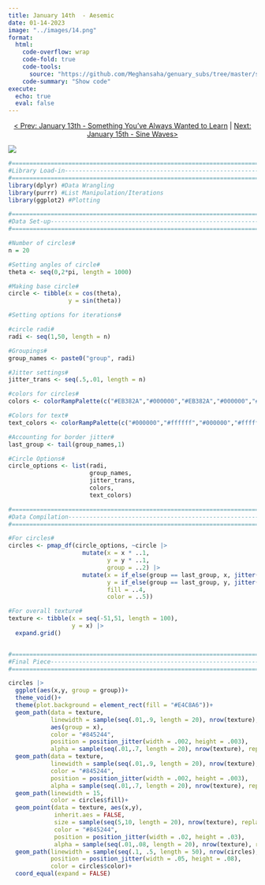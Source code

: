 ```yaml
---
title: January 14th  - Aesemic
date: 01-14-2023
image: "../images/14.png"
format:
  html:
    code-overflow: wrap
    code-fold: true
    code-tools:
      source: "https://github.com/Meghansaha/genuary_subs/tree/master/submissions/scripts/14_aesmic.R"
    code-summary: "Show code"
execute:
  echo: true
  eval: false
---
```


<center>[\< Prev: January 13th - Something You've Always Wanted to Learn](day_13.qmd) \| [Next: January 15th - Sine Waves\>](day_15.qmd)</center>

![](/images/14.png){fig-alt="A mostly red circle with different layers of black and white indescribable text on a beige background with a faded grid texture" fig-align="center"}

```r
#=============================================================================#
#Library Load-in---------------------------------------------------------------
#=============================================================================#
library(dplyr) #Data Wrangling
library(purrr) #List Manipulation/Iterations
library(ggplot2) #Plotting

#=============================================================================#
#Data Set-up-------------------------------------------------------------------
#=============================================================================#

#Number of circles#
n = 20

#Setting angles of circle#
theta <- seq(0,2*pi, length = 1000)

#Making base circle#
circle <- tibble(x = cos(theta),
                 y = sin(theta))

#Setting options for iterations#

#circle radi#
radi <- seq(1,50, length = n)

#Groupings#
group_names <- paste0("group", radi)

#Jitter settings#
jitter_trans <- seq(.5,.01, length = n)

#colors for circles#
colors <- colorRampPalette(c("#EB382A","#000000","#EB382A","#000000","#EB382A","#000000","#EB382A"))(n)

#Colors for text#
text_colors <- colorRampPalette(c("#000000","#ffffff","#000000","#ffffff","#000000","#ffffff","#000000"))(n)

#Accounting for border jitter#
last_group <- tail(group_names,1)

#Circle Options#
circle_options <- list(radi,
                       group_names,
                       jitter_trans,
                       colors,
                       text_colors)

#=============================================================================#
#Data Compilation--------------------------------------------------------------
#=============================================================================#

#For circles#
circles <- pmap_df(circle_options, ~circle |>
                     mutate(x = x * ..1,
                            y = y * ..1,
                            group = ..2) |>
                     mutate(x = if_else(group == last_group, x, jitter(x, amount = ..3)),
                            y = if_else(group == last_group, y, jitter(y, amount = ..3)),
                            fill = ..4,
                            color = ..5))

#For overall texture#
texture <- tibble(x = seq(-51,51, length = 100),
                  y = x) |> 
  expand.grid()


#=============================================================================#
#Final Piece-------------------------------------------------------------------
#=============================================================================#

circles |>
  ggplot(aes(x,y, group = group))+
  theme_void()+
  theme(plot.background = element_rect(fill = "#E4C8A6"))+
  geom_path(data = texture, 
            linewidth = sample(seq(.01,.9, length = 20), nrow(texture), replace = TRUE), 
            aes(group = x), 
            color = "#845244", 
            position = position_jitter(width = .002, height = .003),
            alpha = sample(seq(.01,.7, length = 20), nrow(texture), replace = TRUE))+
  geom_path(data = texture, 
            linewidth = sample(seq(.01,.9, length = 20), nrow(texture), replace = TRUE), 
            color = "#845244", 
            position = position_jitter(width = .002, height = .003),
            alpha = sample(seq(.01,.7, length = 20), nrow(texture), replace = TRUE), aes(group = y))+
  geom_path(linewidth = 15, 
            color = circles$fill)+
  geom_point(data = texture, aes(x,y), 
             inherit.aes = FALSE, 
             size = sample(seq(5,10, length = 20), nrow(texture), replace = TRUE), 
             color = "#845244", 
             position = position_jitter(width = .02, height = .03),
             alpha = sample(seq(.01,.08, length = 20), nrow(texture), replace = TRUE))+
  geom_path(linewidth = sample(seq(.1, .5, length = 50), nrow(circles), replace = TRUE), 
            position = position_jitter(width = .05, height = .08),
            color = circles$color)+
  coord_equal(expand = FALSE)
```
